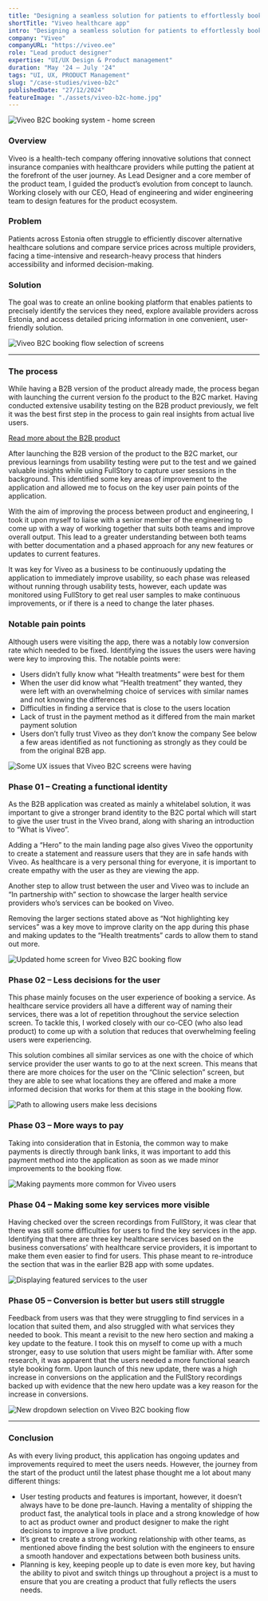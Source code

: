 ```yaml
---
title: "Designing a seamless solution for patients to effortlessly book the care they need."
shortTitle: "Viveo healthcare app"
intro: "Designing a seamless solution for patients to effortlessly book the care they need."
company: "Viveo"
companyURL: "https://viveo.ee"
role: "Lead product designer"
expertise: "UI/UX Design & Product management"
duration: "May '24 – July '24"
tags: "UI, UX, PRODUCT Management"
slug: "/case-studies/viveo-b2c"
publishedDate: "27/12/2024"
featureImage: "./assets/viveo-b2c-home.jpg"
---
```


![Viveo B2C booking system - home screen](./assets/mockup-viveo_b2c_home.webp)

### Overview
Viveo is a health-tech company offering innovative solutions that connect insurance companies with healthcare providers while putting the patient at the forefront of the user journey. As Lead Designer and a core member of the product team, I guided the product’s evolution from concept to launch. Working closely with our CEO, Head of engineering and wider engineering team to design features for the product ecosystem.

### Problem
Patients across Estonia often struggle to efficiently discover alternative healthcare solutions and compare service prices across multiple providers, facing a time-intensive and research-heavy process that hinders accessibility and informed decision-making.

### Solution
The goal was to create an online booking platform that enables patients to precisely identify the services they need, explore available providers across Estonia, and access detailed pricing information in one convenient, user-friendly solution.

![Viveo B2C booking flow selection of screens](./assets/mockup-viveo_b2c_multi_screen.webp)

---

### The process
While having a B2B version of the product already made, the process began with launching the current version fo the product to the B2C market. Having conducted extensive usability testing on the B2B product previously, we felt it was the best first step in the process to gain real insights from actual live users.

[Read more about the B2B product](/case-studies/viveo-b2b)

After launching the B2B version of the product to the B2C market, our previous learnings from usability testing were put to the test and we gained valuable insights while using FullStory to capture user sessions in the background. This identified some key areas of improvement to the application and allowed me to focus on the key user pain points of the application.

With the aim of improving the process between product and engineering, I took it upon myself to liaise with a senior member of the engineering to come up with a way of working together that suits both teams and improve overall output. This lead to a greater understanding between both teams with better documentation and a phased approach for any new features or updates to current features.

It was key for Viveo as a business to be continuously updating the application to immediately improve usability, so each phase was released without running through usability tests, however, each update was monitored using FullStory to get real user samples to make continuous improvements, or if there is a need to change the later phases.

### Notable pain points
Although users were visiting the app, there was a notably low conversion rate which needed to be fixed. Identifying the issues the users were having were key to improving this. The notable points were:
- Users didn’t fully know what “Health treatments” were best for them
- When the user did know what “Health treatment” they wanted, they were left with an overwhelming choice of services with similar names and not knowing the differences
- Difficulties in finding a service that is close to the users location
- Lack of trust in the payment method as it differed from the main market payment solution
- Users don’t fully trust Viveo as they don’t know the company
See below a few areas identified as not functioning as strongly as they could be from the original B2B app.

![Some UX issues that Viveo B2C screens were having](./assets/mockup-viveo-b2b_patient_portal-home_ux_issues.webp)

### Phase 01 – Creating a functional identity
As the B2B application was created as mainly a whitelabel solution, it was important to give a stronger brand identity to the B2C portal which will start to give the user trust in the Viveo brand, along with sharing an introduction to “What is Viveo”.

Adding a “Hero” to the main landing page also gives Viveo the opportunity to create a statement and reassure users that they are in safe hands with Viveo. As healthcare is a very personal thing for everyone, it is important to create empathy with the user as they are viewing the app.

Another step to allow trust between the user and Viveo was to include an “In partnership with” section to showcase the larger health service providers who’s services can be booked on Viveo.

Removing the larger sections stated above as “Not highlighting key services” was a key move to improve clarity on the app during this phase and making updates to the “Health treatments” cards to allow them to stand out more.

![Updated home screen for Viveo B2C booking flow](./assets/mockup-viveo-b2c_patient_portal-v1-home.webp)

### Phase 02 – Less decisions for the user
This phase mainly focuses on the user experience of booking a service. As healthcare service providers all have a different way of naming their services, there was a lot of repetition throughout the service selection screen. To tackle this, I worked closely with our co-CEO (who also lead product) to come up with a solution that reduces that overwhelming feeling users were experiencing.

This solution combines all similar services as one with the choice of which service provider the user wants to go to at the next screen. This means that there are more choices for the user on the “Clinic selection” screen, but they are able to see what locations they are offered and make a more informed decision that works for them at this stage in the booking flow.

![Path to allowing users make less decisions](./assets/viveo_b2c-phase_02.png)

### Phase 03 – More ways to pay
Taking into consideration that in Estonia, the common way to make payments is directly through bank links, it was important to add this payment method into the application as soon as we made minor improvements to the booking flow.

![Making payments more common for Viveo users](./assets/viveo_b2c-phase_03.png)

### Phase 04 – Making some key services more visible
Having checked over the screen recordings from FullStory, it was clear that there was still some difficulties for users to find the key services in the app. Identifying that there are three key healthcare services based on the business conversations’ with healthcare service providers, it is important to make them even easier to find for users. This phase meant to re-introduce the section that was in the earlier B2B app with some updates.

![Displaying featured services to the user](./assets/viveo-b2c_home-featured_services.jpg)

### Phase 05 – Conversion is better but users still struggle
Feedback from users was that they were struggling to find services in a location that suited them, and also struggled with what services they needed to book. This meant a revisit to the new hero section and making a key update to the feature. I took this on myself to come up with a much stronger, easy to use solution that users might be familiar with. After some research, it was apparent that the users needed a more functional search style booking form. Upon launch of this new update, there was a high increase in conversions on the application and the FullStory recordings backed up with evidence that the new hero update was a key reason for the increase in conversions.

![New dropdown selection on Viveo B2C booking flow](./assets/mockup-viveo-b2c_patient_portal-v2-home.webp)


---

### Conclusion
As with every living product, this application has ongoing updates and improvements required to meet the users needs. However, the journey from the start of the product until the latest phase thought me a lot about many different things:
- User testing products and features is important, however, it doesn’t always have to be done pre-launch. Having a mentality of shipping the product fast, the analytical tools in place and a strong knowledge of how to act as product owner and product designer to make the right decisions to improve a live product.
- It’s great to create a strong working relationship with other teams, as mentioned above finding the best solution with the engineers to ensure a smooth handover and expectations between both business units.
- Planning is key, keeping people up to date is even more key, but having the ability to pivot and switch things up throughout a project is a must to ensure that you are creating a product that fully reflects the users needs.